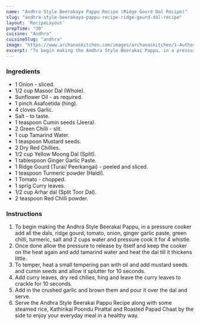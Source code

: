 ---
name: "Andhra Style Beerakaya Pappu Recipe (Ridge Gourd Dal Recipe)"
slug: "andhra-style-beerakaya-pappu-recipe-ridge-gourd-dal-recipe"
layout: 'RecipeLayout'
prepTime: "30"
cuisine: "Andhra"
cuisineSlug: "andhra"
image: "https://www.archanaskitchen.com/images/archanaskitchen/1-Author/sibyl_sunitha/Andhra_Style_Beerakaya_Pappu_Recipe_Ridge_Gourd_Dal_Recipe.jpg"
excerpt: "To begin making the Andhra Style Beerakai Pappu, in a pressure cooker add all the dals, ridge gourd, tomato, onion, ginger garlic paste, green chilli, turmeric, salt and 2 cups water and pressure cook it for 4 whistle"
---

### Ingredients

- 1 Onion - sliced.
- 1/2 cup Masoor Dal (Whole).
- Sunflower Oil - as required.
- 1 pinch Asafoetida (hing).
- 4 cloves Garlic.
- Salt - to taste.
- 1 teaspoon Cumin seeds (Jeera).
- 2 Green Chilli - slit.
- 1 cup Tamarind Water.
- 1 teaspoon Mustard seeds.
- 2 Dry Red Chillies.
- 1/2 cup Yellow Moong Dal (Split).
- 1 tablespoon Ginger Garlic Paste.
- 1 Ridge Gourd (Turai/ Peerkangai) - peeled and sliced.
- 1 teaspoon Turmeric powder (Haldi).
- 1 Tomato - chopped.
- 1 sprig Curry leaves.
- 1/2 cup Arhar dal (Split Toor Dal).
- 2 teaspoon Red Chilli powder.

### Instructions

1. To begin making the Andhra Style Beerakai Pappu, in a pressure cooker add all the dals, ridge gourd, tomato, onion, ginger garlic paste, green chilli, turmeric, salt and 2 cups water and pressure cook it for 4 whistle.
1. Once done allow the pressure to release by itself and keep the cooker on the heat again and add tamarind water and heat the dal till it thickens little.
1. To temper, heat a small tempering pan with oil and add mustard seeds and cumin seeds and allow it splutter for 10 seconds.
1. Add curry leaves, dry red chilies, hing and leave the curry leaves to crackle for 10 seconds.
1. Add in the crushed garlic and brown them and pour it over the dal and serve.
1. Serve the Andhra Style Beerakai Pappu Recipe along with some steamed rice, Kathirikai Poondu Pirattal and Roasted Papad Chaat  by the side to enjoy your everyday meal in a healthy way.
